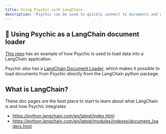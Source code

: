 ```yaml
---
title: Using Psychic with LangChain
description: "Psychic can be used to quickly connect to documents and use them in LangChain applications"
---
```


## 🦜 Using Psychic as a LangChain document loader
[This repo](https://github.com/psychic-api/psychic-langchain-tutorial/tree/main) has an example of how Psychic is used to load data into a LangChain application.

Psychic also has a [LangChain Document Loader](https://python.langchain.com/en/latest/modules/indexes/document_loaders.html), which makes it possible to load documents from Psychic directly from the LangChain python package.

## What is LangChain?
These doc pages are the best place to start to learn about what LangChain is and how Psychic integrates
- https://python.langchain.com/en/latest/index.html
- https://python.langchain.com/en/latest/modules/indexes/document_loaders.html
